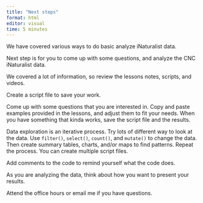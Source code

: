 ```yaml
---
title: "Next steps"
format: html
editor: visual
time: 5 minutes
---
```


We have covered various ways to do basic analyze iNaturalist data.

Next step is for you to come up with some questions, and analyze the CNC iNaturalist data.

We covered a lot of information, so review the lessons notes, scripts, and videos.

Create a script file to save your work.

Come up with some questions that you are interested in. Copy and paste examples provided in the lessons, and adjust them to fit your needs. When you have something that kinda works, save the script file and the results.

Data exploration is an iterative process. Try lots of different way to look at the data. Use `filter()`, `select()`, `count()`, and `mutate()` to change the data. Then create summary tables, charts, and/or maps to find patterns. Repeat the process. You can create multiple script files.

Add comments to the code to remind yourself what the code does.

As you are analyzing the data, think about how you want to present your results.

Attend the office hours or email me if you have questions.
